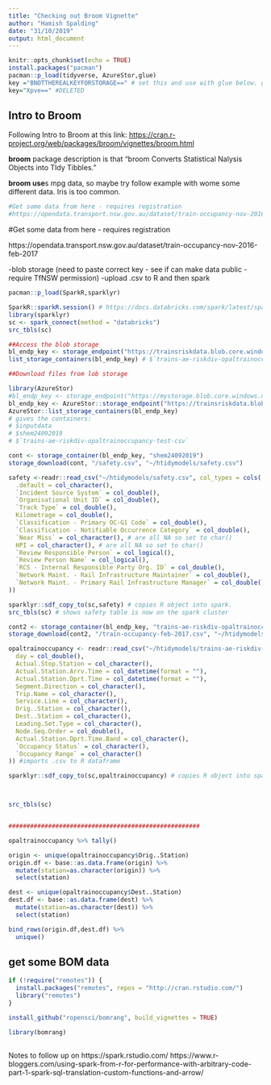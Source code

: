 ```yaml
---
title: "Checking out Broom Vignette"
author: "Hamish Spalding"
date: "31/10/2019"
output: html_document
---
```


```r
knitr::opts_chunk$set(echo = TRUE)
install.packages("pacman")
pacman::p_load(tidyverse, AzureStor,glue)
key ="BNOTTHEREALKEYFORSTORAGE==" # set this and use with glue below. get from: Y:\Data\TfNSW\1_data\blob\train-occupancy-feb-2017.txt
key="Xpve==" #DELETED
```


## Intro to Broom

Following Intro to Broom at this link:
<https://cran.r-project.org/web/packages/broom/vignettes/broom.html>

**broom** package description is that "broom Converts Statistical Nalysis Objects into TIdy Tibbles."  

**broom use**s mpg data, so maybe try follow example with wome some different data. Iris is too common.   

```r
#Get some data from here - requires registration
#https://opendata.transport.nsw.gov.au/dataset/train-occupancy-nov-2016-feb-2017

```


#Get some data from here - requires registration  

https://opendata.transport.nsw.gov.au/dataset/train-occupancy-nov-2016-feb-2017

-blob storage (need to paste correct key - see if can make data public - require TfNSW permission)
-upload .csv to R and then spark

```r
pacman::p_load(SparkR,sparklyr)

SparkR::sparkR.session() # https://docs.databricks.com/spark/latest/sparkr/rstudio.html#get-started-with-rstudio-server-open-source
library(sparklyr)
sc <- spark_connect(method = "databricks")
src_tbls(sc)

##Access the blob storage
bl_endp_key <- storage_endpoint("https://trainsriskdata.blob.core.windows.net/trains-ae-riskdiv-opaltrainoccupancy-test-csv", key={key})
list_storage_containers(bl_endp_key) # $`trains-ae-riskdiv-opaltrainoccupancy-test-csv`

##Download files from lob storage

library(AzureStor)
#bl_endp_key <- storage_endpoint("https://mystorage.blob.core.windows.net", key="access_key")
bl_endp_key <- AzureStor::storage_endpoint("https://trainsriskdata.blob.core.windows.net", key={key})
AzureStor::list_storage_containers(bl_endp_key)
# gives the containers:
# $inputdata
# $shem24092019
# $`trains-ae-riskdiv-opaltrainoccupancy-test-csv`

cont <- storage_container(bl_endp_key, "shem24092019")
storage_download(cont, "/safety.csv", "~/htidymodels/safety.csv")

safety <-readr::read_csv("~/htidymodels/safety.csv", col_types = cols(    #imports .csv to R dataframe
  .default = col_character(),
  `Incident Source System` = col_double(),
  `Organisational Unit ID` = col_double(),
  `Track Type` = col_double(),
  Kilometrage = col_double(),
  `Classification - Primary OC-G1 Code` = col_double(),
  `Classification - Notifiable Occurrence Category` = col_double(),
  `Near Miss` = col_character(), # are all NA so set to char()
  HPI = col_character(), # are all NA so set to char()
  `Review Responsible Person` = col_logical(),
  `Review Person Name` = col_logical(),
  `RCS - Internal Responsible Party Org. ID` = col_double(),
  `Network Maint. - Rail Infrastructure Maintainer` = col_double(),
  `Network Maint. - Primary Rail Infrastructure Manager` = col_double()
))

sparklyr::sdf_copy_to(sc,safety) # copies R object into spark.
src_tbls(sc) # shows safety table is now on the spark cluster

cont2 <- storage_container(bl_endp_key, "trains-ae-riskdiv-opaltrainoccupancy-test-csv")
storage_download(cont2, "/train-occupancy-feb-2017.csv", "~/htidymodels/trains-ae-riskdiv-opaltrainoccupancy-test.csv")

opaltrainoccupancy <- readr::read_csv("~/htidymodels/trains-ae-riskdiv-opaltrainoccupancy-test.csv", col_types = cols( 
  day = col_double(),
  Actual.Stop.Station = col_character(),
  Actual.Station.Arrv.Time = col_datetime(format = ""),
  Actual.Station.Dprt.Time = col_datetime(format = ""),
  Segment.Direction = col_character(),
  Trip.Name = col_character(),
  Service.Line = col_character(),
  Orig..Station = col_character(),
  Dest..Station = col_character(),
  Leading.Set.Type = col_character(),
  Node.Seq.Order = col_double(),
  Actual.Station.Dprt.Time.Band = col_character(),
  `Occupancy Status` = col_character(),
  `Occupancy Range` = col_character()
)) #imports .csv to R dataframe

sparklyr::sdf_copy_to(sc,opaltrainoccupancy) # copies R object into spark. Alternative: sparklyr::copy_to(sc, opaltrainoccupancy, overwrite = TRUE)



src_tbls(sc)


#####################################################


```

```r
opaltrainoccupancy %>% tally()

origin <- unique(opaltrainoccupancy$Orig..Station)
origin.df <- base::as.data.frame(origin) %>%
  mutate(station=as.character(origin)) %>%
  select(station)

dest <- unique(opaltrainoccupancy$Dest..Station)
dest.df <- base::as.data.frame(dest) %>%
  mutate(station=as.character(dest)) %>%
  select(station)

bind_rows(origin.df,dest.df) %>%
  unique()


```

## get some BOM data

```r
if (!require("remotes")) {
  install.packages("remotes", repos = "http://cran.rstudio.com/")
  library("remotes")
}

install_github("ropensci/bomrang", build_vignettes = TRUE)

library(bomrang)
```


##

Notes to follow up on
https://spark.rstudio.com/
https://www.r-bloggers.com/using-spark-from-r-for-performance-with-arbitrary-code-part-1-spark-sql-translation-custom-functions-and-arrow/
